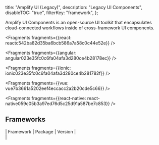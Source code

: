   title: "Amplify UI (Legacy)",
  description: "Legacy UI Components",
  disableTOC: "true",
  filterKey: "framework",
};



Amplify UI Components is an open-source UI toolkit that encapsulates cloud-connected workflows inside of cross-framework UI components.




<Fragments fragments={{react: reactc542ba82d35ba6bcb586a7a58c0c44e52e}} />



<Fragments fragments={{angular: angular023e35fc0c6fa04afa3d280ce4b28178ec}} />



<Fragments fragments={{ionic: ionic023e35fc0c6fa04afa3d280ce4b281782f}} />



<Fragments fragments={{vue: vue7b3661a5202eef4eccacc2a2b20cde5c66}} />



<Fragments fragments={{react-native: react-native059c05b3a97ed76d5c25d91a587be7c853}} />

## Frameworks

| Framework          | Package                                                                                  | Version                                                                                                                                        |                    
| 